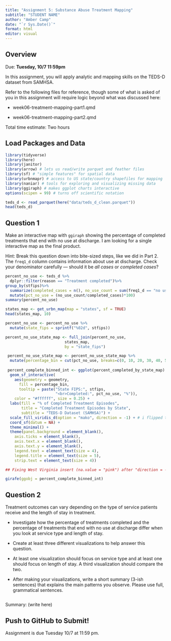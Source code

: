 ```yaml
---
title: "Assignment 5: Substance Abuse Treatment Mapping"
subtitle: "STUDENT NAME"
author: "Amber Camp"
date: "`r Sys.Date()`"
format: html
editor: visual
---
```


## Overview

Due: **Tuesday, 10/7 11:59pm**

In this assignment, you will apply analytic and mapping skills on the TEDS-D dataset from SAMHSA.

Refer to the following files for reference, though some of what is asked of you in this assignment will require logic beyond what was discussed here:

-   week06-treatment-mapping-part1.qmd

-   week06-treatment-mapping-part2.qmd

Total time estimate: Two hours

## Load Packages and Data

```r
library(tidyverse)
library(here)
library(janitor) 
library(arrow) # lets us read/write parquet and feather files
library(sf) # "simple features" for spatial data
library(urbnmapr) # access to US state/country shapefiles for mapping
library(naniar) # tools for exploring and visualizing missing data
library(ggiraph) # makes ggplot charts interactive
options(scipen = 99) # turns off scientific notation

```

```r
teds_d <- read_parquet(here("data/teds_d_clean.parquet"))
head(teds_d)
```

## Question 1

Make an interactive map with `ggiraph` showing the percentage of completed treatments that end with no use at discharge. I am looking for a single interactive map as the final product.

Hint: Break this question down into bite-sized steps, like we did in Part 2. The `freq1_d` column contains information about use at discharge. Check your denominator carefully — should it be *all cases* or *completed cases*?

```r
percent_no_use <- teds_d %>%
  dplyr::filter(reason == "Treatment completed")%>%
group_by(stfips)%>%
  summarize(completed_cases = n(), no_use_count = sum(freq1_d == "no use", na.rm = TRUE))%>%
  mutate(pct_no_use = (no_use_count/completed_cases)*100)
summary(percent_no_use)

```

```r
states_map <- get_urbn_map(map = "states", sf = TRUE)
head(states_map, 10)

percent_no_use <- percent_no_use %>%
  mutate(state_fips = sprintf("%02d", stfips))

percent_no_use_state_map <- full_join(percent_no_use,
                          states_map,
                          by = "state_fips") 

 percent_no_use_state_map <- percent_no_use_state_map %>% 
  mutate(percentage_bin = cut(pct_no_use, breaks=c(0, 10, 20, 30, 40, 50, 60, 70, 80), include.lowest = TRUE))
 
 percent_complete_binned_int <- ggplot(percent_completed_by_state_map) +
  geom_sf_interactive(
    aes(geometry = geometry,
      fill = percentage_bin,
      tooltip = paste("State FIPS:", stfips,
                      "<br>Completed:", pct_no_use, "%")),
    color = "#ffffff", size = 0.25) +
  labs(fill = "% of Completed Treatment Episodes",
       title = "Completed Treatment Episodes by State",
       subtitle = "TEDS-D Dataset (SAMHSA)") +
  scale_fill_viridis_d(option = "mako", direction = -1) + # i flipped the direction of the color scale so dark = high and light = low
  coord_sf(datum = NA) +
  theme_minimal() +
  theme(panel.background = element_blank(),
    axis.ticks = element_blank(),
    axis.text.x = element_blank(),
    axis.text.y = element_blank(),
    legend.text = element_text(size = 4),
    legend.title = element_text(size = 5),
    strip.text = element_text(size = 4))

## Fixing West Virginia insert (na.value = "pink") after "direction = -1"##

girafe(ggobj = percent_complete_binned_int)
```

## Question 2

Treatment outcomes can vary depending on the type of service patients receive and the length of stay in treatment.

-   Investigate how the percentage of treatments completed and the percentage of treatments that end with no use at discharge differ when you look at service type and length of stay.

-   Create at least three different visualizations to help answer this question.

-   At least one visualization should focus on service type and at least one should focus on length of stay. A third visualization should compare the two.

-   After making your visualizations, write a short summary (3-ish sentences) that explains the main patterns you observe. Please use full, grammatical sentences.

```r

```

Summary: (write here)

## Push to GitHub to Submit!

Assignment is due Tuesday 10/7 at 11:59 pm.
